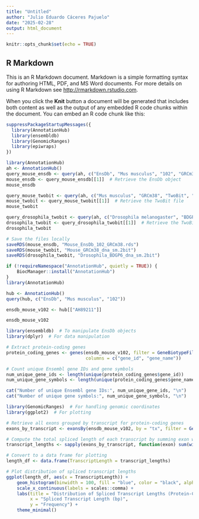 ---
title: "Untitled"
author: "Julio Eduardo Cáceres Pajuelo"
date: "2025-02-28"
output: html_document
---

```{r setup, include=FALSE}
knitr::opts_chunk$set(echo = TRUE)
```

## R Markdown

This is an R Markdown document. Markdown is a simple formatting syntax for authoring HTML, PDF, and MS Word documents. For more details on using R Markdown see <http://rmarkdown.rstudio.com>.

When you click the **Knit** button a document will be generated that includes both content as well as the output of any embedded R code chunks within the document. You can embed an R code chunk like this:


```{r}
suppressPackageStartupMessages({
  library(AnnotationHub)
  library(ensembldb)      
  library(GenomicRanges) 
  library(epiwraps)      
})
```


```{r}
library(AnnotationHub)
ah <- AnnotationHub()
query_mouse_ensdb <- query(ah, c("EnsDb", "Mus musculus", "102", "GRCm38"))
mouse_ensdb <- query_mouse_ensdb[[1]]  # Retrieve the EnsDb object
mouse_ensdb

```
```{r}
query_mouse_twobit <- query(ah, c("Mus musculus", "GRCm38", "TwoBit", "dna_sm"))
mouse_twobit <- query_mouse_twobit[[1]]  # Retrieve the TwoBit file
mouse_twobit
```

```{r}
query_drosophila_twobit <- query(ah, c("Drosophila melanogaster", "BDGP6", "TwoBit", "dna_sm"))
drosophila_twobit <- query_drosophila_twobit[[1]]  # Retrieve the TwoBit file
drosophila_twobit

```

```{r}
# Save the files locally
saveRDS(mouse_ensdb, "Mouse_EnsDb_102_GRCm38.rds")
saveRDS(mouse_twobit, "Mouse_GRCm38_dna_sm.2bit")
saveRDS(drosophila_twobit, "Drosophila_BDGP6_dna_sm.2bit")

```

```{r}
if (!requireNamespace("AnnotationHub", quietly = TRUE)) {
    BiocManager::install("AnnotationHub")
}
library(AnnotationHub)

```
```{r}
hub <- AnnotationHub()
query(hub, c("EnsDb", "Mus musculus", "102"))

```


```{r}
ensdb_mouse_v102 <- hub[["AH89211"]]

```
```{r}
ensdb_mouse_v102
```
```{r}
library(ensembldb)  # To manipulate EnsDb objects
library(dplyr)  # For data manipulation

# Extract protein-coding genes
protein_coding_genes <- genes(ensdb_mouse_v102, filter = GeneBiotypeFilter("protein_coding"), 
                              columns = c("gene_id", "gene_name"))

# Count unique Ensembl gene IDs and gene symbols
num_unique_gene_ids <- length(unique(protein_coding_genes$gene_id))
num_unique_gene_symbols <- length(unique(protein_coding_genes$gene_name))

cat("Number of unique Ensembl gene IDs:", num_unique_gene_ids, "\n")
cat("Number of unique gene symbols:", num_unique_gene_symbols, "\n")


```
```{r}
library(GenomicRanges)  # For handling genomic coordinates
library(ggplot2)  # For plotting

# Retrieve all exons grouped by transcript for protein-coding genes
exons_by_transcript <- exonsBy(ensdb_mouse_v102, by = "tx", filter = GeneBiotypeFilter("protein_coding"))

# Compute the total spliced length of each transcript by summing exon widths
transcript_lengths <- sapply(exons_by_transcript, function(exon) sum(width(exon)))

# Convert to a data frame for plotting
length_df <- data.frame(TranscriptLength = transcript_lengths)

# Plot distribution of spliced transcript lengths
ggplot(length_df, aes(x = TranscriptLength)) +
    geom_histogram(binwidth = 100, fill = "blue", color = "black", alpha = 0.7) +
    scale_x_continuous(labels = scales::comma) +
    labs(title = "Distribution of Spliced Transcript Lengths (Protein-Coding)",
         x = "Spliced Transcript Length (bp)",
         y = "Frequency") +
    theme_minimal()

```





